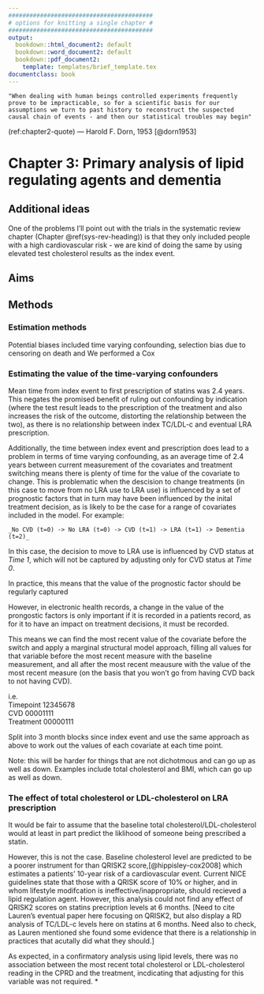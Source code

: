 ```yaml
---
#########################################
# options for knitting a single chapter #
#########################################
output:
  bookdown::html_document2: default
  bookdown::word_document2: default
  bookdown::pdf_document2:
    template: templates/brief_template.tex
documentclass: book
---
```


```block
"When dealing with human beings controlled experiments frequently prove to be impracticable, so for a scientific basis for our assumptions we turn to past history to reconstruct the suspected causal chain of events - and then our statistical troubles may begin"
```
(ref:chapter2-quote) --- Harold F. Dorn, 1953 [@dorn1953]

# Chapter 3: Primary analysis of lipid regulating agents and dementia
\minitoc <!-- this will include a mini table of contents-->

## Additional ideas

One of the problems I'll point out with the trials in the systematic review chapter (Chapter \@ref(sys-rev-heading)) is that they only included people with a high cardiovascular risk - we are kind of doing the same by using elevated test cholesterol results as the index event.

## Aims



## Methods

### Estimation methods

Potential biases included time varying confounding, selection bias due to censoring on death and 
We performed a Cox 

### Estimating the value of the time-varying confounders

Mean time from index event to first prescription of statins was 2.4 years. This negates the promised benefit of ruling out confounding by indication (where the test result leads to the prescription of the treatment and also increases the risk of the outcome, distorting the relationship between the two), as there is no relationship between index TC/LDL-c and eventual LRA prescription.

Additionally, the time between index event and prescription does lead to a problem in terms of time varying confounding, as an average time of 2.4 years between current measurement of the covariates and treatment switching means there is plenty of time for the value of the covariate to change. This is problematic when the descision to change treatments (in this case to move from no LRA use to LRA use) is influenced by a set of prognostic factors that in turn may have been influenced by the inital treatment decision, as is likely to be the case for a range of covariates included in the model. For example:

    _No CVD (t=0) -> No LRA (t=0) -> CVD (t=1) -> LRA (t=1) -> Dementia (t=2)_

In this case, the decision to move to LRA use is influenced by CVD status at _Time 1_, which will not be captured by adjusting only for CVD status at _Time 0_.

In practice, this means that the value of the prognostic factor should be regularly captured

However, in electronic health records, a change in the value of the prongostic factors is only important if it is recorded in a patients record, as for it to have an impact on treatment decisions, it must be recorded.

This means we can find the most recent value of the covariate before the switch and apply a marginal structural model approach, filling all values for that variable before the most recent measure with the baseline measurement, and all after the most recent meausure with the value of the most recent measure (on the basis that you won't go from having CVD back to not having CVD).

i.e.  
Timepoint 12345678  
CVD       00001111  
Treatment 00000111  

Split into 3 month blocks since index event and use the same approach as above to work out the values of each covariate at each time point.

Note: this will be harder for things that are not dichotmous and can go up as well as down. Examples include total cholesterol and BMI, which can go up as well as down. 


### The effect of total cholesterol or LDL-cholesterol on LRA prescription

It would be fair to assume that the baseline total cholesterol/LDL-cholesterol would at least in part predict the liklihood of someone being prescribed a statin. 

However, this is not the case. Baseline cholesterol level are predicted to be a poorer instrument for than QRISK2 score,[@hippisley-cox2008] which estimates a patients' 10-year risk of a cardiovascular event. Current NICE guidelines state that those with a QRISK score of 10% or higher, and in whom lifestyle modifcation is ineffective/inappropriate, should recieved a lipid regulation agent. However, this analysis could not find any effect of QRISK2 scores on statins precription levels at 6 months. [Need to cite Lauren's eventual paper here focusing on QRISK2, but also display a RD analysis of TC/LDL-c levels here on statins at 6 months. Need also to check, as Lauren mentioned she found some evidence that there is a relationship in practices that acutally did what they should.]

As expected, in a confirmatory analysis using lipid levels, there was no association between <span color="red">the most recent total cholesterol or LDL-cholesterol reading in the CPRD and the treatment, incdicating that adjusting for this variable was not required. *</span>


